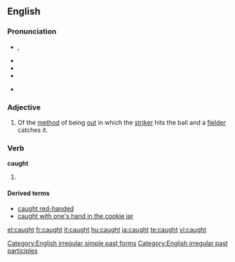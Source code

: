 ==English==

{{rank|struck|man's|write|651|caught|below|window|instead}}

===Pronunciation===
*{{IPA|/'kɔφt/}}, {{IPAchar|/kɔːt/}}
*{{audio|en-us-caught.ogg|Audio (US)}}
*{{audio|en-us-inlandnorth-caught.ogg|Audio (US-Inland North)}}
*{{audio|en-au-caught.ogg|Audio (Australia)}}
*{{audio|en-uk-caught.ogg|Audio (UK)}}
*:{{rhymes|ɔːt}}

===Adjective===
{{en-adj|-}}

# {{cricket}} Of the [[method]] of being [[out]] in which the [[striker]] hits the ball and a [[fielder]] catches it.

===Verb===
'''caught'''

# {{past of|[[catch]]}}

====Derived terms====
*[[caught red-handed]]
*[[caught with one's hand in the cookie jar]]

[[Category:English irregular simple past forms]]
[[Category:English irregular past participles]]

[[el:caught]]
[[fr:caught]]
[[it:caught]]
[[hu:caught]]
[[ja:caught]]
[[te:caught]]
[[vi:caught]]